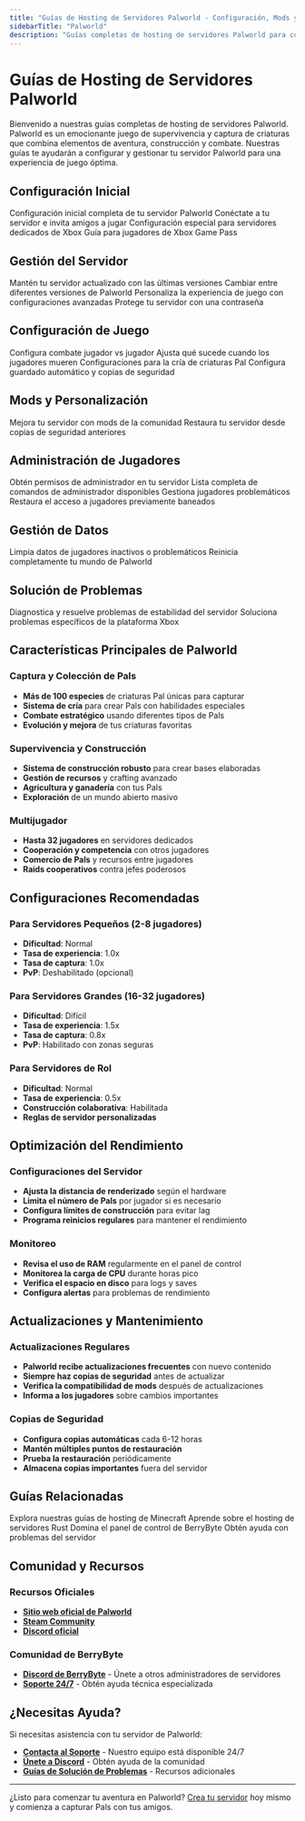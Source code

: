```yaml
---
title: "Guías de Hosting de Servidores Palworld - Configuración, Mods y Gestión"
sidebarTitle: "Palworld"
description: "Guías completas de hosting de servidores Palworld para configuración, instalación de mods, gestión de jugadores, configuraciones de servidor y solución de problemas."
---
```


# Guías de Hosting de Servidores Palworld

Bienvenido a nuestras guías completas de hosting de servidores Palworld. Palworld es un emocionante juego de supervivencia y captura de criaturas que combina elementos de aventura, construcción y combate. Nuestras guías te ayudarán a configurar y gestionar tu servidor Palworld para una experiencia de juego óptima.

## Configuración Inicial

<CardGroup cols={2}>
  <Card title="Configurar servidor" href="/games/palworld/setup-server" icon="server">
    Configuración inicial completa de tu servidor Palworld
  </Card>
  <Card title="Unirse al servidor" href="/es/juegos/palworld/unirse-servidor" icon="users">
    Conéctate a tu servidor e invita amigos a jugar
  </Card>
  <Card title="Configurar servidor Xbox" href="/games/palworld/setup-xbox-dedicated-server" icon="gamepad-2">
    Configuración especial para servidores dedicados de Xbox
  </Card>
  <Card title="Unirse desde Xbox" href="/games/palworld/join-xbox-server" icon="gamepad">
    Guía para jugadores de Xbox Game Pass
  </Card>
</CardGroup>

## Gestión del Servidor

<CardGroup cols={2}>
  <Card title="Actualizar servidor" href="/games/palworld/update-server" icon="download">
    Mantén tu servidor actualizado con las últimas versiones
  </Card>
  <Card title="Cambiar versión" href="/games/palworld/change-server-version" icon="arrow-up-down">
    Cambiar entre diferentes versiones de Palworld
  </Card>
  <Card title="Configuraciones del servidor" href="/games/palworld/configure-server-settings" icon="settings">
    Personaliza la experiencia de juego con configuraciones avanzadas
  </Card>
  <Card title="Contraseña del servidor" href="/games/palworld/set-server-password" icon="lock">
    Protege tu servidor con una contraseña
  </Card>
</CardGroup>

## Configuración de Juego

<CardGroup cols={2}>
  <Card title="Habilitar PvP" href="/games/palworld/enable-pvp" icon="swords">
    Configura combate jugador vs jugador
  </Card>
  <Card title="Penalización por muerte" href="/games/palworld/item-drop-penalty" icon="skull">
    Ajusta qué sucede cuando los jugadores mueren
  </Card>
  <Card title="Criar Pals" href="/games/palworld/breed-pals" icon="heart">
    Configuraciones para la cría de criaturas Pal
  </Card>
  <Card title="Copias automáticas" href="/games/palworld/enable-autosave-automatic-backups" icon="save">
    Configura guardado automático y copias de seguridad
  </Card>
</CardGroup>

## Mods y Personalización

<CardGroup cols={2}>
  <Card title="Instalar mods" href="/games/palworld/install-mods" icon="puzzle-piece">
    Mejora tu servidor con mods de la comunidad
  </Card>
  <Card title="Restaurar copia de seguridad" href="/games/palworld/restore-autosave-backup" icon="refresh">
    Restaura tu servidor desde copias de seguridad anteriores
  </Card>
</CardGroup>

## Administración de Jugadores

<CardGroup cols={2}>
  <Card title="Convertirse en admin" href="/games/palworld/become-an-admin" icon="crown">
    Obtén permisos de administrador en tu servidor
  </Card>
  <Card title="Comandos de admin" href="/games/palworld/all-admin-commands" icon="terminal">
    Lista completa de comandos de administrador disponibles
  </Card>
  <Card title="Banear y expulsar" href="/games/palworld/ban-and-kick-players" icon="user-x">
    Gestiona jugadores problemáticos
  </Card>
  <Card title="Desbanear jugadores" href="/games/palworld/unban-players" icon="user-check">
    Restaura el acceso a jugadores previamente baneados
  </Card>
</CardGroup>

## Gestión de Datos

<CardGroup cols={2}>
  <Card title="Eliminar datos de jugador" href="/games/palworld/delete-player-data" icon="trash">
    Limpia datos de jugadores inactivos o problemáticos
  </Card>
  <Card title="Reiniciar servidor" href="/games/palworld/reset-server" icon="rotate-ccw">
    Reinicia completamente tu mundo de Palworld
  </Card>
</CardGroup>

## Solución de Problemas

<CardGroup cols={2}>
  <Card title="Solucionar crashes" href="/games/palworld/fix-server-crashes" icon="alert-triangle">
    Diagnostica y resuelve problemas de estabilidad del servidor
  </Card>
  <Card title="Error de plataforma Xbox" href="/games/palworld/xbox-platform-error" icon="x-circle">
    Soluciona problemas específicos de la plataforma Xbox
  </Card>
</CardGroup>

## Características Principales de Palworld

### Captura y Colección de Pals
- **Más de 100 especies** de criaturas Pal únicas para capturar
- **Sistema de cría** para crear Pals con habilidades especiales
- **Combate estratégico** usando diferentes tipos de Pals
- **Evolución y mejora** de tus criaturas favoritas

### Supervivencia y Construcción
- **Sistema de construcción robusto** para crear bases elaboradas
- **Gestión de recursos** y crafting avanzado
- **Agricultura y ganadería** con tus Pals
- **Exploración** de un mundo abierto masivo

### Multijugador
- **Hasta 32 jugadores** en servidores dedicados
- **Cooperación y competencia** con otros jugadores
- **Comercio de Pals** y recursos entre jugadores
- **Raids cooperativos** contra jefes poderosos

## Configuraciones Recomendadas

### Para Servidores Pequeños (2-8 jugadores)
- **Dificultad**: Normal
- **Tasa de experiencia**: 1.0x
- **Tasa de captura**: 1.0x
- **PvP**: Deshabilitado (opcional)

### Para Servidores Grandes (16-32 jugadores)
- **Dificultad**: Difícil
- **Tasa de experiencia**: 1.5x
- **Tasa de captura**: 0.8x
- **PvP**: Habilitado con zonas seguras

### Para Servidores de Rol
- **Dificultad**: Normal
- **Tasa de experiencia**: 0.5x
- **Construcción colaborativa**: Habilitada
- **Reglas de servidor personalizadas**

## Optimización del Rendimiento

### Configuraciones del Servidor
- **Ajusta la distancia de renderizado** según el hardware
- **Limita el número de Pals** por jugador si es necesario
- **Configura límites de construcción** para evitar lag
- **Programa reinicios regulares** para mantener el rendimiento

### Monitoreo
- **Revisa el uso de RAM** regularmente en el panel de control
- **Monitorea la carga de CPU** durante horas pico
- **Verifica el espacio en disco** para logs y saves
- **Configura alertas** para problemas de rendimiento

## Actualizaciones y Mantenimiento

### Actualizaciones Regulares
- **Palworld recibe actualizaciones frecuentes** con nuevo contenido
- **Siempre haz copias de seguridad** antes de actualizar
- **Verifica la compatibilidad de mods** después de actualizaciones
- **Informa a los jugadores** sobre cambios importantes

### Copias de Seguridad
- **Configura copias automáticas** cada 6-12 horas
- **Mantén múltiples puntos de restauración**
- **Prueba la restauración** periódicamente
- **Almacena copias importantes** fuera del servidor

## Guías Relacionadas

<CardGroup cols={2}>
  <Card title="Minecraft" href="/es/juegos/minecraft/introduccion" icon="cube">
    Explora nuestras guías de hosting de Minecraft
  </Card>
  <Card title="Rust" href="/games/rust/introduction" icon="shield">
    Aprende sobre el hosting de servidores Rust
  </Card>
  <Card title="Panel de Control" href="/panel/overview" icon="monitor">
    Domina el panel de control de BerryByte
  </Card>
  <Card title="Soporte" href="/es/ayuda/solucion-problemas" icon="headset">
    Obtén ayuda con problemas del servidor
  </Card>
</CardGroup>

## Comunidad y Recursos

### Recursos Oficiales
- **[Sitio web oficial de Palworld](https://www.pocketpair.jp/palworld)**
- **[Steam Community](https://steamcommunity.com/app/1623730)**
- **[Discord oficial](https://discord.gg/palworld)**

### Comunidad de BerryByte
- **[Discord de BerryByte](https://discord.gg/Wc9wMZxQ2D)** - Únete a otros administradores de servidores
- **[Soporte 24/7](https://berrybyte.net/contact)** - Obtén ayuda técnica especializada

## ¿Necesitas Ayuda?

Si necesitas asistencia con tu servidor de Palworld:

- **[Contacta al Soporte](https://berrybyte.net/contact)** - Nuestro equipo está disponible 24/7
- **[Únete a Discord](https://discord.gg/Wc9wMZxQ2D)** - Obtén ayuda de la comunidad
- **[Guías de Solución de Problemas](/es/ayuda/solucion-problemas)** - Recursos adicionales

---

¿Listo para comenzar tu aventura en Palworld? [Crea tu servidor](https://berrybyte.net/) hoy mismo y comienza a capturar Pals con tus amigos.